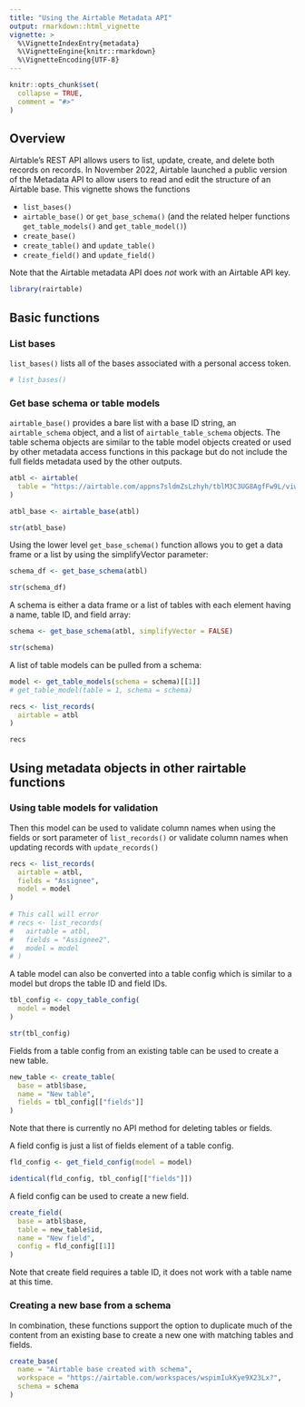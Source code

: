 ```yaml
---
title: "Using the Airtable Metadata API"
output: rmarkdown::html_vignette
vignette: >
  %\VignetteIndexEntry{metadata}
  %\VignetteEngine{knitr::rmarkdown}
  %\VignetteEncoding{UTF-8}
---
```


```r
knitr::opts_chunk$set(
  collapse = TRUE,
  comment = "#>"
)
```

## Overview

Airtable's REST API allows users to list, update, create, and delete both records on records. In November 2022, Airtable launched a public version of the Metadata API to allow users to read and edit the structure of an Airtable base. This vignette shows the functions 

- `list_bases()`
- `airtable_base()` or `get_base_schema()` (and the related helper functions `get_table_models()` and `get_table_model()`)
- `create_base()`
- `create_table()` and `update_table()`
- `create_field()` and `update_field()`

Note that the Airtable metadata API does *not* work with an Airtable API key.

```r
library(rairtable)
```

## Basic functions

### List bases

`list_bases()` lists all of the bases associated with a personal access token.

```r
# list_bases()
```

### Get base schema or table models

`airtable_base()` provides a bare list with a base ID string, an
`airtable_schema` object, and a list of `airtable_table_schema` objects. The table schema objects are similar to the table model objects created or used by other metadata access functions in this package but do not include the full fields metadata used by the other outputs.

```r
atbl <- airtable(
  table = "https://airtable.com/appns7sldmZsLzhyh/tblM3C3UG8AgfFw9L/viw6JYs9BoW9Q3ndI?blocks=hide"
)

atbl_base <- airtable_base(atbl)

str(atbl_base)
```

Using the lower level `get_base_schema()` function allows you to get a data frame or a list by using the simplifyVector parameter:

```r
schema_df <- get_base_schema(atbl)

str(schema_df)
```

A schema is either a data frame or a list of tables with each element having a name, table ID, and field array:

```r
schema <- get_base_schema(atbl, simplifyVector = FALSE)

str(schema)
```

A list of table models can be pulled from a schema:

```r
model <- get_table_models(schema = schema)[[1]]
# get_table_model(table = 1, schema = schema)

recs <- list_records(
  airtable = atbl
)

recs
```

## Using metadata objects in other rairtable functions

### Using table models for validation

Then this model can be used to validate column names when using the fields or sort parameter of `list_records()` or validate column names when updating records with `update_records()`

```r
recs <- list_records(
  airtable = atbl,
  fields = "Assignee",
  model = model
)
 
# This call will error
# recs <- list_records(
#   airtable = atbl,
#   fields = "Assignee2",
#   model = model
# )
```

A table model can also be converted into a table config which is similar to a model but drops the table ID and field IDs.

```r
tbl_config <- copy_table_config(
  model = model
)

str(tbl_config)
```

Fields from a table config from an existing table can be used to create a new table.

```r
new_table <- create_table(
  base = atbl$base,
  name = "New table",
  fields = tbl_config[["fields"]]
)
```

Note that there is currently no API method for deleting tables or fields.

A field config is just a list of fields element of a table config.

```r
fld_config <- get_field_config(model = model)

identical(fld_config, tbl_config[["fields"]])
```

A field config can be used to create a new field.

```r
create_field(
  base = atbl$base,
  table = new_table$id,
  name = "New field",
  config = fld_config[[1]]
)
```

Note that create field requires a table ID, it does not work with a table name at this time.

### Creating a new base from a schema

In combination, these functions support the option to duplicate much of the content from an existing base to create a new one with matching tables and fields.

```r
create_base(
  name = "Airtable base created with schema",
  workspace = "https://airtable.com/workspaces/wspimIukKye9X23Lx?",
  schema = schema
)
```


